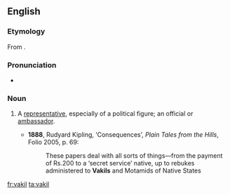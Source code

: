 ==English==

===Etymology===
From {{etyl|ur|en}} {{term|وكيل|tr=wakil|lang=ur}}.

===Pronunciation===
* {{IPA|/vəˈkiːl/|lang=en}}

===Noun===
{{en-noun}}

# {{context|India|lang=en}} A [[representative]], especially of a political figure; an official or [[ambassador]].
#* '''1888''', Rudyard Kipling, ‘Consequences’, ''Plain Tales from the Hills'', Folio 2005, p. 69:
#*: These papers deal with all sorts of things—from the payment of Rs.200 to a ‘secret service’ native, up to rebukes administered to '''Vakils''' and Motamids of Native States

[[fr:vakil]]
[[ta:vakil]]